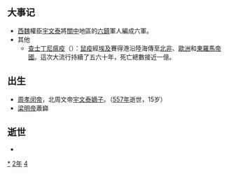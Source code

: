 {{yearTOC|542|南朝梁'''[[大同_(南梁)|大同]]八年'''；高昌'''[[章和_(高昌)|章和]]十二年'''；东魏'''[[兴和_(年号)|兴和]]四年'''；西魏'''[[大统_(西魏)|大统]]八年'''；劉敬躬'''[[永漢_(劉敬躬)|永漢]]元年'''；新罗'''[[建元_(新羅)|建元]]七年'''}}

== 大事记 ==
*[[西魏|西魏]]權臣[[宇文泰|宇文泰]]將[[關中|關中]]地區的[[六鎮|六鎮]]軍人編成六軍。
*其他
**[[查士丁尼瘟疫|查士丁尼瘟疫]]（{{lang|en|Plague of Justinian}}）：[[鼠疫|鼠疫]]經[[埃及|埃及]]賽得港沿陸海傳至[[北非|北非]]、[[歐洲|歐洲]]和[[東羅馬帝國|東羅馬帝國]]。這次大流行持續了五六十年，死亡總數接近一億。

== 出生 ==
* [[周孝闵帝|周孝闵帝]]，北周文帝[[宇文泰|宇文泰]][[嫡庶|嫡子]]。（[[557年|557年]]逝世，15岁）
* [[梁明帝|梁明帝]]蕭巋

== 逝世 ==
{{Wikisource year mention}}
*

[[Category:542年|*]]
[[Category:540年代|2年]]
[[Category:6世纪各年|4]]